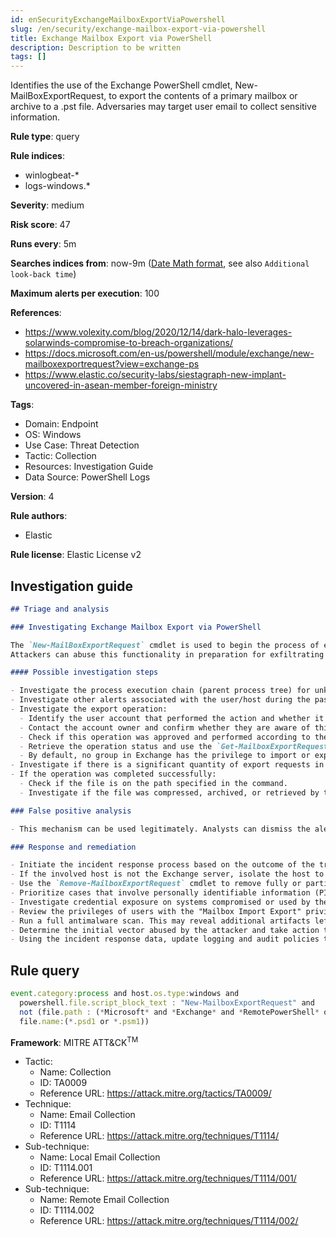 ```yaml
---
id: enSecurityExchangeMailboxExportViaPowershell
slug: /en/security/exchange-mailbox-export-via-powershell
title: Exchange Mailbox Export via PowerShell
description: Description to be written
tags: []
---
```


<div id="exchange-mailbox-export-via-powershell"></div>

Identifies the use of the Exchange PowerShell cmdlet, New-MailBoxExportRequest, to export the contents of a primary mailbox or archive to a .pst file. Adversaries may target user email to collect sensitive information.

**Rule type**: query

**Rule indices**: 

* winlogbeat-*
* logs-windows.*

**Severity**: medium

**Risk score**: 47

**Runs every**: 5m

**Searches indices from**: now-9m ([Date Math format](((ref))/common-options.html#date-math), see also <DocLink id="enSecurityRulesUiCreate" section="set-the-rules-schedule">`Additional look-back time`</DocLink>)

**Maximum alerts per execution**: 100

**References**: 

* https://www.volexity.com/blog/2020/12/14/dark-halo-leverages-solarwinds-compromise-to-breach-organizations/
* https://docs.microsoft.com/en-us/powershell/module/exchange/new-mailboxexportrequest?view=exchange-ps
* https://www.elastic.co/security-labs/siestagraph-new-implant-uncovered-in-asean-member-foreign-ministry

**Tags**: 

* Domain: Endpoint
* OS: Windows
* Use Case: Threat Detection
* Tactic: Collection
* Resources: Investigation Guide
* Data Source: PowerShell Logs

**Version**: 4

**Rule authors**: 

* Elastic

**Rule license**: Elastic License v2

## Investigation guide

```markdown
## Triage and analysis

### Investigating Exchange Mailbox Export via PowerShell

The `New-MailBoxExportRequest` cmdlet is used to begin the process of exporting contents of a primary mailbox or archive to a .pst file. Note that this is done on a per-mailbox basis and this cmdlet is available only in on-premises Exchange.
Attackers can abuse this functionality in preparation for exfiltrating contents, which is likely to contain sensitive and strategic data.

#### Possible investigation steps

- Investigate the process execution chain (parent process tree) for unknown processes. Examine their executable files for prevalence, whether they are located in expected locations, and if they are signed with valid digital signatures.
- Investigate other alerts associated with the user/host during the past 48 hours.
- Investigate the export operation:
  - Identify the user account that performed the action and whether it should perform this kind of action.
  - Contact the account owner and confirm whether they are aware of this activity.
  - Check if this operation was approved and performed according to the organization's change management policy.
  - Retrieve the operation status and use the `Get-MailboxExportRequest` cmdlet to review previous requests.
  - By default, no group in Exchange has the privilege to import or export mailboxes. Investigate administrators that assigned the "Mailbox Import Export" privilege for abnormal activity.
- Investigate if there is a significant quantity of export requests in the alert timeframe. This operation is done on a per-mailbox basis and can be part of a mass export.
- If the operation was completed successfully:
  - Check if the file is on the path specified in the command.
  - Investigate if the file was compressed, archived, or retrieved by the attacker for exfiltration.

### False positive analysis

- This mechanism can be used legitimately. Analysts can dismiss the alert if the administrator is aware of the activity and it is done with proper approval.

### Response and remediation

- Initiate the incident response process based on the outcome of the triage.
- If the involved host is not the Exchange server, isolate the host to prevent further post-compromise behavior.
- Use the `Remove-MailboxExportRequest` cmdlet to remove fully or partially completed export requests.
- Prioritize cases that involve personally identifiable information (PII) or other classified data.
- Investigate credential exposure on systems compromised or used by the attacker to ensure all compromised accounts are identified. Reset passwords for these accounts and other potentially compromised credentials, such as email, business systems, and web services.
- Review the privileges of users with the "Mailbox Import Export" privilege to ensure that the least privilege principle is being followed.
- Run a full antimalware scan. This may reveal additional artifacts left in the system, persistence mechanisms, and malware components.
- Determine the initial vector abused by the attacker and take action to prevent reinfection through the same vector.
- Using the incident response data, update logging and audit policies to improve the mean time to detect (MTTD) and the mean time to respond (MTTR).

```

## Rule query

```js
event.category:process and host.os.type:windows and
  powershell.file.script_block_text : "New-MailboxExportRequest" and
  not (file.path : (*Microsoft* and *Exchange* and *RemotePowerShell* or *AppData* and *Local*) and
  file.name:(*.psd1 or *.psm1))

```

**Framework**: MITRE ATT&CK<sup>TM</sup>

* Tactic:
    * Name: Collection
    * ID: TA0009
    * Reference URL: https://attack.mitre.org/tactics/TA0009/
* Technique:
    * Name: Email Collection
    * ID: T1114
    * Reference URL: https://attack.mitre.org/techniques/T1114/
* Sub-technique:
    * Name: Local Email Collection
    * ID: T1114.001
    * Reference URL: https://attack.mitre.org/techniques/T1114/001/
* Sub-technique:
    * Name: Remote Email Collection
    * ID: T1114.002
    * Reference URL: https://attack.mitre.org/techniques/T1114/002/


